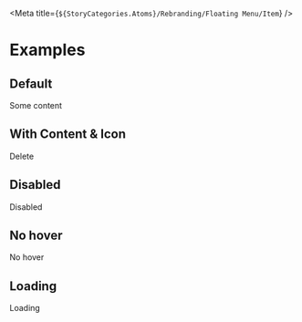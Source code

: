 
<Meta title={`${StoryCategories.Atoms}/Rebranding/Floating Menu/Item`} />

<Docs />

# Examples

## Default

<Canvas>
	<p-floating-menu-item>Some content</p-floating-menu-item>
</Canvas>

## With Content & Icon

<Canvas>
	<p-floating-menu-item icon='trash'>Delete</p-floating-menu-item>
</Canvas>

## Disabled

<Canvas>
	<p-floating-menu-item disabled>Disabled</p-floating-menu-item>
</Canvas>

## No hover

<Canvas>
	<p-floating-menu-item hover={false}>No hover</p-floating-menu-item>
</Canvas>

## Loading

<Canvas>
	<p-floating-menu-item
		loading={true}
		icon='user'
	>
		Loading
	</p-floating-menu-item>
</Canvas>
